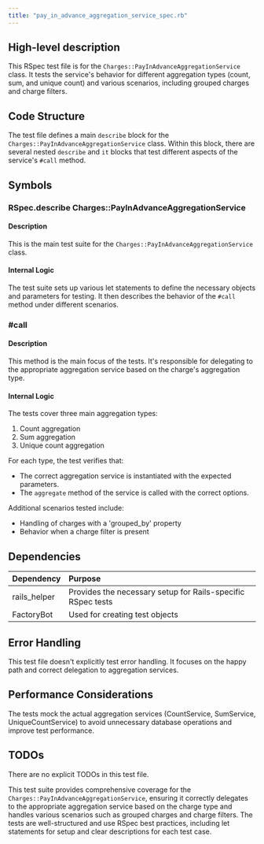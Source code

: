 ```yaml
---
title: "pay_in_advance_aggregation_service_spec.rb"
---
```


## High-level description
This RSpec test file is for the `Charges::PayInAdvanceAggregationService` class. It tests the service's behavior for different aggregation types (count, sum, and unique count) and various scenarios, including grouped charges and charge filters.

## Code Structure
The test file defines a main `describe` block for the `Charges::PayInAdvanceAggregationService` class. Within this block, there are several nested `describe` and `it` blocks that test different aspects of the service's `#call` method.

## Symbols

### RSpec.describe Charges::PayInAdvanceAggregationService
#### Description
This is the main test suite for the `Charges::PayInAdvanceAggregationService` class.

#### Internal Logic
The test suite sets up various let statements to define the necessary objects and parameters for testing. It then describes the behavior of the `#call` method under different scenarios.

### #call
#### Description
This method is the main focus of the tests. It's responsible for delegating to the appropriate aggregation service based on the charge's aggregation type.

#### Internal Logic
The tests cover three main aggregation types:
1. Count aggregation
2. Sum aggregation
3. Unique count aggregation

For each type, the test verifies that:
- The correct aggregation service is instantiated with the expected parameters.
- The `aggregate` method of the service is called with the correct options.

Additional scenarios tested include:
- Handling of charges with a 'grouped_by' property
- Behavior when a charge filter is present

## Dependencies
| Dependency | Purpose |
|:-----------|:--------|
| rails_helper | Provides the necessary setup for Rails-specific RSpec tests |
| FactoryBot | Used for creating test objects |

## Error Handling
This test file doesn't explicitly test error handling. It focuses on the happy path and correct delegation to aggregation services.

## Performance Considerations
The tests mock the actual aggregation services (CountService, SumService, UniqueCountService) to avoid unnecessary database operations and improve test performance.

## TODOs
There are no explicit TODOs in this test file.

This test suite provides comprehensive coverage for the `Charges::PayInAdvanceAggregationService`, ensuring it correctly delegates to the appropriate aggregation service based on the charge type and handles various scenarios such as grouped charges and charge filters. The tests are well-structured and use RSpec best practices, including let statements for setup and clear descriptions for each test case.
